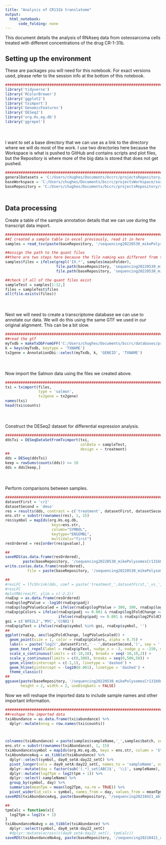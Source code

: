 ```yaml
---
title: "Analysis of CR131b translatome"
output:
  html_notebook:
      code_folding: none
---
```


This document details the analysis of RNAseq data from osteosarcoma cells treated with different concentrations of the drug CR-1-31b.

## Setting up the environment

These are packages you will need for this notebook. For exact versions used, please refer to the session info at the bottom of this notebook.

```r
##########################################################################################
library('tidyverse')
library('RColorBrewer')
library('ggplot2')
library('tximport')
library('GenomicFeatures')
library('DESeq2')
library('org.Hs.eg.db')
library('ggrepel')
```

<div style="margin-bottom:50px;"></div>

I want to set a base directory that we can use as a link to the directory where we will do most of the work. I use two directories here because the Workspace is what is pushed to GitHub and contains scripts and plot files, but the Repository is where more of the big data is stored that does not get pushed.

```r
##########################################################################################
generalDatasets = 'C:/Users/chughes/Documents/bccrc/projectsRepository/generalDatasets'
baseWorkspace = 'C:/Users/chughes/Documents/bccrc/projectsWorkspace/sorensenLab/relatedToOthers'
baseRepository = 'C:/Users/chughes/Documents/bccrc/projectsRepository/sorensenLab/relatedToOthers'
```

<div style="margin-bottom:50px;"></div>

## Data processing

Create a table of the sample annotation details that we can use during the transcript data import.

```r
##########################################################################################
##I created a sample table in excel previously, read it in here
samples = read_tsv(paste(baseRepository, '/sequencing20220530_mikePolysomesCr131bOnly/sampleInfoMaster.txt', sep = ''))

##assign the path to the quant files
##there are two steps here because the file naming was different from the sequencing core facility
samples$files = ifelse(grepl('IX.*', samples$mainFolder), 
                       file.path(baseRepository, 'sequencing20220530_mikePolysomesCr131bOnly/quants', samples$index, 'quant.sf'),
                       file.path(baseRepository, 'sequencing20220530_mikePolysomesCr131bOnly/quants', samples$library, 'quant.sf'))

##check if all of the quant files exist
sampleTest = samples[1:12,]
files = sampleTest$files
all(file.exists(files))
```

<div style="margin-bottom:50px;"></div>

Next we will need to create a transcriptome database we can use to annotate our data. We will do this using the same GTF we used in our original alignment. This can be a bit slow.

```r
##########################################################################################
##read the gtf
myTxdb = makeTxDbFromGFF('C:/Users/chughes/Documents/bccrc/databases/projectEwSDlg2/baseGenomeFiles/genome.gtf')
k = keys(myTxdb, keytype = 'TXNAME')
tx2gene = AnnotationDbi::select(myTxdb, k, 'GENEID', 'TXNAME')
```

<div style="margin-bottom:50px;"></div>

Now import the Salmon data using the files we created above.

```r
##########################################################################################
txi = tximport(files, 
               type = 'salmon', 
               tx2gene = tx2gene)
names(txi)
head(txi$counts)
```

<div style="margin-bottom:50px;"></div>

Construct the DESeq2 dataset for differential expression analysis.

```r
##########################################################################################
ddsTxi = DESeqDataSetFromTximport(txi,
                                  colData = sampleTest,
                                  design = ~ treatment)
##
dds = DESeq(ddsTxi)
keep = rowSums(counts(dds)) >= 10
dds = dds[keep,]
```

<div style="margin-bottom:50px;"></div>

Perform comparisons between samples.

```r
##########################################################################################
datasetFirst = 'cr2'
datasetSecond = 'dmso'
res = results(dds, contrast = c('treatment', datasetFirst, datasetSecond))
ens.str = substr(rownames(res), 1, 15)
res$symbol = mapIds(org.Hs.eg.db,
                     keys=ens.str,
                     column="SYMBOL",
                     keytype="ENSEMBL",
                     multiVals="first")
resOrdered = res[order(res$pvalue),]

##
saveRDS(as.data.frame(resOrdered), 
        paste(baseRepository, '/sequencing20220530_mikePolysomesCr131bOnly/dataset_deseq2_', datasetFirst, '-', datasetSecond, '.rds', sep = ''))
write.csv(as.data.frame(resOrdered), 
          file = paste(baseRepository, '/sequencing20220530_mikePolysomesCr131bOnly/dataset_deseq2_', datasetFirst, '-', datasetSecond, '.csv', sep = ''))

##
#resLFC = lfcShrink(dds, coef = paste('treatment_',datasetFirst,'_vs_',datasetSecond, sep = ''), type = "apeglm")
#resLFC
#plotMA(resLFC, ylim = c(-2,2))
rnaExp = as.data.frame(resOrdered)
rnaExp$logPValue = -log10(rnaExp$padj)
rnaExp$logPValueScaled = ifelse(rnaExp$logPValue > 300, 300, rnaExp$logPValue)
rnaExp$pColors = ifelse(rnaExp$padj <= 0.001 & rnaExp$log2FoldChange >= 1, brewer.pal(3,'OrRd')[3], 
                        ifelse(rnaExp$padj <= 0.001 & rnaExp$log2FoldChange <= -1, brewer.pal(3,'Blues')[3], brewer.pal(3,'Greys')[2]))
goi = c('NFE2L2','MYC','CCND1')
rnaExp$pText = ifelse(rnaExp$symbol %in% goi, rnaExp$symbol, '')
##
ggplot(rnaExp, aes(log2FoldChange, logPValueScaled)) +
  geom_point(size = 1, color = rnaExp$pColors, alpha = 0.75) +
  labs(x = paste('log2(',datasetFirst,' - ',datasetSecond,')', sep = ''), y = '-log10(Adjusted p-value)', title = paste(datasetFirst,' vs ',datasetSecond, sep='')) +
  geom_text_repel(label = rnaExp$pText, nudge_x = -3, nudge_y = -150, max.overlaps = 15000) +
  scale_x_continuous(limits = c(-10,10), breaks = seq(-10,10,2)) +
  scale_y_continuous(limits = c(0,300), breaks = seq(0,500,50)) +
  geom_vline(xintercept = c(-1,1), linetype = 'dashed') +
  geom_hline(yintercept = -log10(0.001), linetype = 'dashed') +
  theme_classic()
##
ggsave(paste(baseRepository, '/sequencing20220530_mikePolysomesCr131bOnly/scatter_deseq2_total_', datasetFirst, '-', datasetSecond, '.pdf', sep = ''),
       height = 2, width = 2, useDingbats = FALSE)
```




Now we will reshape the imported data to include sample names and other important information.

```r
##########################################################################################
##reshape the imported data
txiAbundance = as.data.frame(txi$abundance) %>%
  dplyr::mutate(ensg = row.names(txi$counts))



colnames(txiAbundance) = paste(samples$sampleName,'_',samples$batch, sep = '')
ens.str = substr(rownames(txiAbundance), 1, 15)
txiAbundance$symbol = mapIds(org.Hs.eg.db, keys = ens.str, column = 'SYMBOL', keytype = 'ENSEMBL', multiVals = 'first')
txiAbundanceAvg = as_tibble(txiAbundance) %>%
  dplyr::select(symbol, day0_setA:day22_setC) %>%
  pivot_longer(cols = day0_setA:day22_setC, names_to = 'sampleName', values_to = 'tpm') %>%
  dplyr::mutate(day = factor(sub('(.*)_set[ABC]$', '\\1', sampleName), levels = c('day0','day7','day9','day10','day11','day14','day17','day22'))) %>%
  dplyr::mutate(log2Tpm = log2(tpm + 1)) %>%
  dplyr::select(-sampleName) %>%
  group_by(symbol, day) %>%
  summarize(meanTpm = mean(log2Tpm, na.rm = TRUE)) %>%
  pivot_wider(id_cols = symbol, names_from = day, values_from = meanTpm)
saveRDS(txiAbundanceAvg, paste(baseRepository, '/sequencing20210421_a673TimecourseRnaSeqOutput/dataset_txiAllSamplesSummarizedMeans.rds', sep = ''))

##
tpmCalc = function(x){
  log2Tpm = log2(x + 1)
}
txiAbundanceNoAvg = as_tibble(txiAbundance) %>%
  dplyr::select(symbol, day0_setA:day22_setC)
  #dplyr::mutate(across(c(day0_setA:day22_setC), tpmCalc))
saveRDS(txiAbundanceNoAvg, paste(baseRepository, '/sequencing20210421_a673TimecourseRnaSeqOutput/dataset_txiAllSamples.rds', sep = ''))
```
























